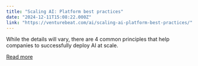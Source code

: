 ```yaml
---
title: "Scaling AI: Platform best practices"
date: "2024-12-11T15:08:22.000Z"
link: "https://venturebeat.com/ai/scaling-ai-platform-best-practices/"
---
```


While the details will vary, there are 4 common principles that help companies to successfully deploy AI at scale.

[Read more](https://venturebeat.com/ai/scaling-ai-platform-best-practices/)
